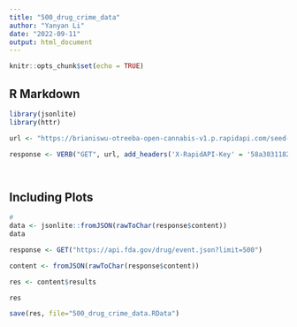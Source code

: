 ---
title: "500_drug_crime_data"
author: "Yanyan Li"
date: "2022-09-11"
output: html_document
---

```{r setup, include=FALSE}
knitr::opts_chunk$set(echo = TRUE)
```

## R Markdown
```{r}
library(jsonlite)
library(httr)

```



```{r cars}


url <- "https://brianiswu-otreeba-open-cannabis-v1.p.rapidapi.com/seed-companies"

response <- VERB("GET", url, add_headers('X-RapidAPI-Key' = '58a3031182msh2dd7d400dbe0f8fp1aec77jsn4e2babdc444a', 'X-RapidAPI-Host' = 'brianiswu-otreeba-open-cannabis-v1.p.rapidapi.com'), content_type("application/octet-stream"))




```

## Including Plots
```{r}
#
data <- jsonlite::fromJSON(rawToChar(response$content))
data
```


```{r}
response <- GET("https://api.fda.gov/drug/event.json?limit=500")

content <- fromJSON(rawToChar(response$content))

res <- content$results
```


```{r}
res
```

```{r}
save(res, file="500_drug_crime_data.RData")
```


